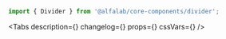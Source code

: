 

<Meta
    title='Компоненты/Divider'
    component={Divider}
/>

<!-- Canvas -->

<Story name='Divider'>
    <div>
        <div style={{height: 24, margin: '8px 0', backgroundColor: '#eeeff1'}} />
        <Divider />
        <div style={{height: 24, margin: '8px 0', backgroundColor: '#eeeff1'}} />
    </div>
</Story>

<!-- Docs -->

<ComponentHeader
    name='Divider'
    version={version}
    package='@alfalab/core-components/divider'
/>

```jsx
import { Divider } from '@alfalab/core-components/divider';
```

<Tabs
    description={<Description />}
    changelog={<Changelog />}
    props={<ArgsTable of={DividerTS} />}
    cssVars={<CssVars css={styles} />}
/>
